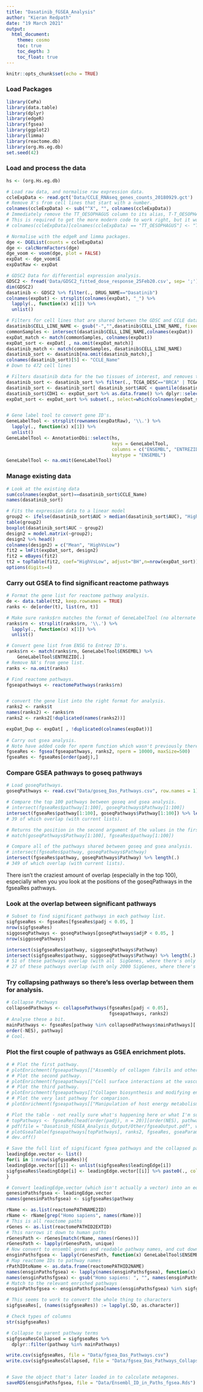 ```yaml
---
title: "Dasatinib_fGSEA_Analysis"
author: "Kieran Redpath"
date: "19 March 2021"
output:
  html_document:
    theme: cosmo
    toc: true
    toc_depth: 3
    toc_float: true
---
```


```r
knitr::opts_chunk$set(echo = TRUE)
```

### Load Packages
```r
library(CePa)
library(data.table)
library(dplyr)
library(edgeR)
library(fgsea)
library(ggplot2)
library(limma)
library(reactome.db)
library(org.Hs.eg.db)
set.seed(42)
```

### Load and process the data
```r
hs <- (org.Hs.eg.db)

# Load raw data, and normalise raw expression data.
ccleExpData <- read.gct('Data/CCLE_RNAseq_genes_counts_20180929.gct')
# Remove X's from cell lines that start with a number.
colnames(ccleExpData) <- sub("^X", "", colnames(ccleExpData))
# Immediately remove the TT_OESOPHAGUS column to its alias, T-T_OESOPHAGUS to try and avoid problems later on. This may not work as you'll need to be matching to other objects with different cell line names at some point. It's in the gdsc2 data as T-T
# This is required to get the more modern code to work right, but it works fine here without it and gives you appropriate/desired results when used with the old sets of output from previous docs.
# colnames(ccleExpData)[colnames(ccleExpData) == "TT_OESOPHAGUS"] <- "T-T_OESOPHAGUS"

# Normalise with the edgeR and limma packages.
dge <- DGEList(counts = ccleExpData)
dge <- calcNormFactors(dge)
dge_voom <- voom(dge, plot = FALSE)
expDat <- dge_voom$E
expDatRaw <- expDat

# GDSC2 Data for differential expression analysis.
GDSC2 <- fread('Data/GDSC2_fitted_dose_response_25Feb20.csv', sep= ';')
dim(GDSC2)
dasatinib <- GDSC2 %>% filter(., DRUG_NAME=="Dasatinib")
colnames(expDat) <- strsplit(colnames(expDat), "_") %>% 
  lapply(., function(x) x[1]) %>% 
  unlist()

# Filters for cell lines that are shared between the GDSC and CCLE datasets.
dasatinib$CELL_LINE_NAME <- gsub("-","",dasatinib$CELL_LINE_NAME, fixed=TRUE)
commonSamples <- intersect(dasatinib$CELL_LINE_NAME,colnames(expDat))
expDat_match <- match(commonSamples, colnames(expDat))
expDat_sort <- expDat[ , na.omit(expDat_match)]
dasatinib_match <- match(commonSamples, dasatinib$CELL_LINE_NAME)
dasatinib_sort <- dasatinib[na.omit(dasatinib_match),]
colnames(dasatinib_sort)[5] <- "CCLE_Name"
# Down to 472 cell lines

# Filters dasatinib data for the two tissues of interest, and removes the middle 33% of samples (based on AUC), so that we're only looking at the extremes. Then filters "expDat_sort" so it's also only these cell lines, those that have data for the drug of interest, and CDH1 expression data.
dasatinib_sort <- dasatinib_sort %>% filter(., TCGA_DESC=="BRCA" | TCGA_DESC=="STAD")  
dasatinib_sort <- dasatinib_sort[ dasatinib_sort$AUC < quantile(dasatinib_sort$AUC , 0.33) | dasatinib_sort$AUC > quantile(dasatinib_sort$AUC, 0.66), ]
dasatinib_sort$CDH1 <- expDat_sort %>% as.data.frame() %>% dplyr::select(., which(colnames(.) %in% dasatinib_sort$CCLE_Name)) %>%  .["ENSG00000039068.14",] %>% as.vector() %>% t()
expDat_sort <- expDat_sort %>% subset(., select=which(colnames(expDat_sort) %in% dasatinib_sort$CCLE_Name))


# Gene label tool to convert gene ID's.
GeneLabelTool <- strsplit(rownames(expDatRaw), '\\.') %>% 
  lapply(., function(x) x[1]) %>% 
  unlist()
GeneLabelTool <- AnnotationDbi::select(hs,
                                       keys = GeneLabelTool,
                                       columns = c("ENSEMBL", "ENTREZID", "SYMBOL"),
                                       keytype = "ENSEMBL")
GeneLabelTool <- na.omit(GeneLabelTool)
```
### Manage existing data
```r
# Look at the existing data
sum(colnames(expDat_sort)==dasatinib_sort$CCLE_Name)
names(dasatinib_sort)

# Fits the expression data to a linear model
group2 <- ifelse(dasatinib_sort$AUC > median(dasatinib_sort$AUC), "High", "Low")
table(group2)
boxplot(dasatinib_sort$AUC ~ group2)
design2 = model.matrix(~group2);
design2 %>% head()
colnames(design2) = c("Mean", "HighVsLow")
fit2 = lmFit(expDat_sort, design2)
fit2 = eBayes(fit2)
tt2 = topTable(fit2, coef="HighVsLow", adjust="BH",n=nrow(expDat_sort))
options(digits=4)
```


### Carry out GSEA to find significant reactome pathways
```r
# Format the gene list for reactome pathway analysis.
de <- data.table(tt2, keep.rownames = TRUE)
ranks <- de[order(t), list(rn, t)]

# Make sure ranks$rn matches the format of GeneLabelTool (no alternate transcripts).
ranks$rn <- strsplit(ranks$rn, '\\.') %>% 
  lapply(., function(x) x[1]) %>% 
  unlist()

# Convert gene list from ENSG to Entrez ID's.
ranks$rn <- match(ranks$rn, GeneLabelTool$ENSEMBL) %>% 
    GeneLabelTool$ENTREZID[.]
# Remove NA's from gene list.
ranks <- na.omit(ranks)

# Find reactome pathways.
fgseapathways <- reactomePathways(ranks$rn)


# convert the gene list into the right format for analysis.
ranks2 <- ranks$t
names(ranks2) <- ranks$rn
ranks2 <- ranks2[!duplicated(names(ranks2))]

expDat_Dup <- expDat[ , !duplicated(colnames(expDat))]  
  
# Carry out gsea analysis.
# Note have added code for nperm function which wasn't previously there, and seems to be required in this version of the package (BiocVersion 3.10.1)
fgseaRes <- fgsea(fgseapathways, ranks2, nperm = 10000, maxSize=500)
fgseaRes <- fgseaRes[order(padj),]
```

### Compare GSEA pathways to goseq pathways
```r
# Load goseqPathways.
goseqPathways <- read.csv("Data/goseq_Das_Pathways.csv", row.names = 1)

# Compare the top 100 pathways between goseq and gsea analysis.
# intersect(fgseaRes$pathway[1:100], goseqPathways$Pathway[1:100])
intersect(fgseaRes$pathway[1:100], goseqPathways$Pathway[1:100]) %>% length(.)
# 39 of which overlap (with current lists).

# Returns the position in the second argument of the values in the first argument.
# match(goseqPathways$Pathway[1:100], fgseaRes$pathway[1:100])

# Compare all of the pathways shared between goseq and gsea analysis.
# intersect(fgseaRes$pathway, goseqPathways$Pathway)
intersect(fgseaRes$pathway, goseqPathways$Pathway) %>% length(.)
# 349 of which overlap (with current lists).
```

There isn't the craziest amount of overlap (especially in the top 100), especially when you you look at the positions of the goseqPathways in the fgseaRes pathways.

### Look at the overlap between significant pathways
```r
# Subset to find significant pathways in each pathway list.
sigfgseaRes <- fgseaRes[fgseaRes$padj < 0.05, ]
nrow(sigfgseaRes)
siggoseqPathways <- goseqPathways[goseqPathways$adjP < 0.05, ]
nrow(siggoseqPathways)

intersect(sigfgseaRes$pathway, siggoseqPathways$Pathway)
intersect(sigfgseaRes$pathway, siggoseqPathways$Pathway) %>% length(.)
# 51 of these pathways overlap (with all  SigGenes, where there's only 76 from goseq anyway).
# 27 of these pathways overlap (with only 2000 SigGenes, where there's only 28 from goseq anyway).
```

### Try collapsing pathways so there's less overlap between them for analysis.
```r
# Collapse Pathways
collapsedPathways <- collapsePathways(fgseaRes[padj < 0.05],
                                      fgseapathways, ranks2)
# Analyse these a bit.
mainPathways <- fgseaRes[pathway %in% collapsedPathways$mainPathways][
order(-NES), pathway]
# Cool.
```

### Plot the first couple of pathways as GSEA enrichment plots.
```r
# # Plot the first pathway.
# plotEnrichment(fgseapathways[["Assembly of collagen fibrils and other multimeric structures"]], ranks2)
# # Plot the second pathway.
# plotEnrichment(fgseapathways[["Cell surface interactions at the vascular wall"]], ranks2)
# # Plot the third pathway.
# plotEnrichment(fgseapathways[["Collagen biosynthesis and modifying enzymes"]], ranks2)
# # Plot the very last pathway for comparison.
# plotEnrichment(fgseapathways[["Manipulation of host energy metabolism"]], ranks2)

# Plot the table - not really sure what's happening here or what I'm supposed to be seeing
# topPathways <- fgseaRes[head(order(padj), n = 20)][order(NES), pathway]
# pdf(file = "Dasatinib_fGSEA_Analysis_Output/Other/fgseaOutput.pdf", width = 11, height = 25)
# plotGseaTable(fgseapathways[topPathways], ranks2, fgseaRes, gseaParam=0.5, colwidths = c(5, 3, 0.8, 1.2, 1.2), render = TRUE)
# dev.off()

# Save the full list of significant fgsea pathways and the collapsed pathways
leadingEdge.vector <- list()
for(i in 1:nrow(sigfgseaRes)){
leadingEdge.vector[[i]] <- unlist(sigfgseaRes$leadingEdge[i])
sigfgseaRes$leadingEdge[i] <- leadingEdge.vector[[i]] %>% paste0(., collapse = "::")
}

# Convert leadingEdge.vector (which isn't actually a vector) into an equivalent to genesinPaths and ensginPaths
genesinPathsfgsea <- leadingEdge.vector
names(genesinPathsfgsea) <- sigfgseaRes$pathway

rName <- as.list(reactomePATHNAME2ID)
rName <- rName[grep("Homo sapiens", names(rName))]
# This is all reactome paths
rGenes <- as.list(reactomePATHID2EXTID)
# This narrows it down to human paths
rGenesPath <- rGenes[match(rName, names(rGenes))]
rGenesPath <- lapply(rGenesPath, unique)
# Now convert to ensembl genes and readable pathway names, and cut down to those in the sigfgseaRes data
ensginPathsfgsea <- lapply(rGenesPath, function(x) GeneLabelTool$ENSEMBL[na.omit(match(x, GeneLabelTool$ENTREZID))])
# Map reactome IDs to pathway names
rPathIDtoName <- as.data.frame(reactomePATHID2NAME)
names(ensginPathsfgsea) <- lapply(names(ensginPathsfgsea), function(x) rPathIDtoName$path_name[na.omit(match(x, rPathIDtoName$DB_ID))])
names(ensginPathsfgsea) <- gsub("Homo sapiens: ", "", names(ensginPathsfgsea))
# Match to the relevant enriched pathways
ensginPathsfgsea <- ensginPathsfgsea[names(ensginPathsfgsea) %in% sigfgseaRes$pathway]

# This seems to work to convert the whole thing to characters
sigfgseaRes[, (names(sigfgseaRes)) := lapply(.SD, as.character)]

# Check types of columns
str(sigfgseaRes)

# Collapse to parent pathway terms
sigfgseaResCollapsed = sigfgseaRes %>%
  dplyr::filter(pathway %in% mainPathways)

write.csv(sigfgseaRes, file = "Data/fgsea_Das_Pathways.csv")
write.csv(sigfgseaResCollapsed, file = "Data/fgsea_Das_Pathways_Collapsed.csv")


# Save the object that's later loaded in to calculate metagenes.
saveRDS(ensginPathsfgsea, file = "Data/Ensembl_ID_in_Paths_fgsea.Rds")
```



